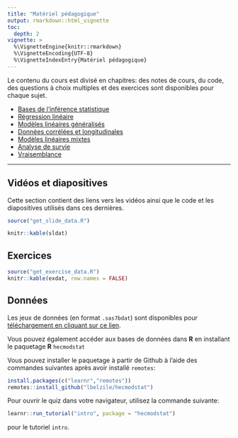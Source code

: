 ```yaml
---
title: "Matériel pédagogique"
output: rmarkdown::html_vignette
toc:
  depth: 2
vignette: >
  %\VignetteEngine{knitr::rmarkdown}
  %\VignetteEncoding{UTF-8}
  %\VignetteIndexEntry{Matériel pédagogique}
---
```



Le contenu du cours est divisé en chapitres: des notes de cours, du code, des questions à choix multiples et des exercices sont disponibles pour chaque sujet.

- [Bases de l'inférence statistique](https://lbelzile.github.io/math60604/intro.html)
- [Régression linéaire](https://lbelzile.github.io/math60604/regression-lineaire.html)
- [Modèles linéaires généralisés](https://lbelzile.github.io/math60604/modeles-lineaires-generalises.html)
- [Données corrélées et longitudinales](https://lbelzile.github.io/math60604/donnees-correlees-longitudinales.html)
- [Modèles linéaires mixtes](https://lbelzile.github.io/math60604/modeles-lineaires-mixtes.html)
- [Analyse de survie](https://lbelzile.github.io/math60604/survie.html)
- [Vraisemblance](https://lbelzile.github.io/math60604/vraisemblance.html)

---

## Vidéos et diapositives

Cette section contient des liens vers les vidéos ainsi que le code et les diapositives utilisés dans ces dernières.

```r
source("get_slide_data.R")

knitr::kable(sldat)
```


## Exercices

```r
source("get_exercise_data.R")
knitr::kable(exdat, row.names = FALSE)
```

## Données

Les jeux de données (en format `.sas7bdat`) sont disponibles pour [téléchargement en cliquant sur ce lien](https://raw.githubusercontent.com/lbelzile/modstat/master/datasets/MATH60604_SAS_donnees.zip).

Vous pouvez également accéder aux bases de données dans **R** en installant le paquetage **R** `hecmodstat`

Vous pouvez installer le paquetage à partir de Github à l'aide des commandes suivantes après avoir installé `remotes`:
```r
install.packages(c("learnr","remotes"))
remotes::install_github("lbelzile/hecmodstat")
```

Pour ouvrir le quiz dans votre navigateur, utilisez la commande suivante:

```r
learnr::run_tutorial("intro", package = "hecmodstat")
```
pour le tutoriel `intro`.

